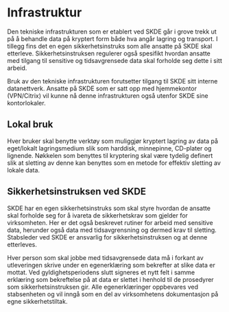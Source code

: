 # Infrastruktur
Den tekniske infrastrukturen som er etablert ved SKDE går i grove
trekk ut på å behandle data på kryptert form både hva angår lagring og
transport.
I tillegg fins det en egen sikkerhetsinstruks som alle ansatte på SKDE
skal etterleve. Sikkerhetsinstruksen regulerer også spesifikt hvordan
ansatte med tilgang til sensitive og tidsavgrensede data skal forholde
seg dette i sitt arbeid.

Bruk av den tekniske infrastrukturen forutsetter tilgang til
SKDE sitt interne datanettverk. Ansatte på SKDE som er satt opp med
hjemmekontor (VPN/Citrix) vil kunne nå denne infrastrukturen også utenfor
SKDE sine kontorlokaler.</para>


## Lokal bruk
Hver bruker skal benytte verktøy som muliggjør kryptert lagring
av data på eget/lokalt lagringsmedium slik som harddisk, minnepinne,
CD-plater og lignende. Nøkkelen som benyttes til kryptering skal være
tydelig definert slik at sletting av denne kan benyttes som en metode
for effektiv sletting av lokale data.


## Sikkerhetsinstruksen ved SKDE
SKDE har en egen sikkerhetsinstruks som skal styre hvordan de
ansatte skal forholde seg for å ivareta de sikkerhetskrav som gjelder
for virksomheten. Her er det også beskrevet rutiner for arbeid med
sensitive data, herunder også data med tidsavgrensning og dermed
krav til sletting. Stabsleder ved SKDE er ansvarlig for
sikkerhetsinstruksen og at denne etterleves.

Hver person som skal jobbe med tidsavgrensede data må i forkant
av utleveringen skrive under en egenerklæring som bekrefter at slike data
er mottat. Ved gyldighetsperiodens slutt signeres et nytt felt i samme
erklæring som bekreftelse på at data er slettet i henhold til de
prosedyrer som sikkerhetsinstruksen gir. Alle egenerklæringer
oppbevares ved stabsenheten og vil inngå som en del av
virksomhetens dokumentasjon på egne sikkerhetstiltak.